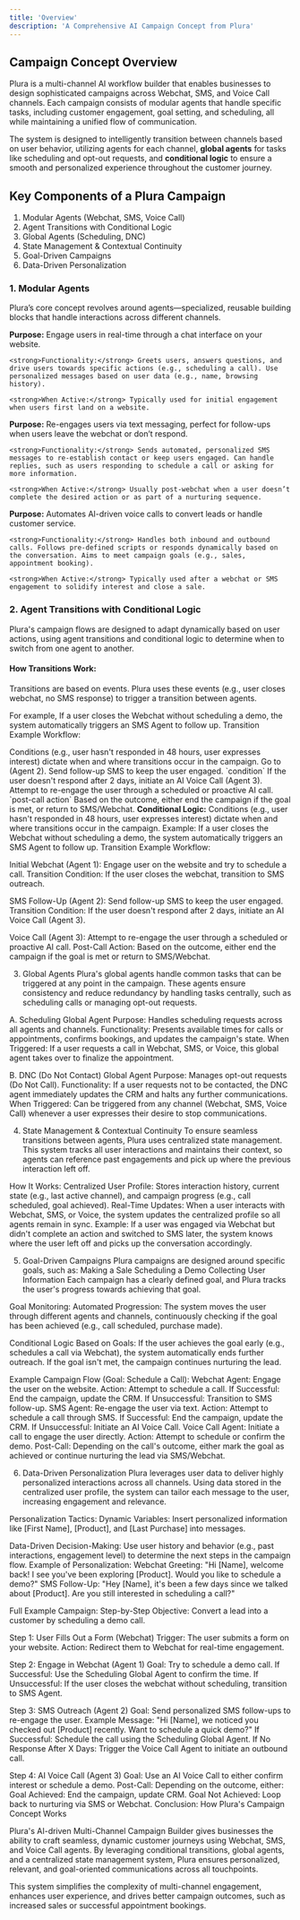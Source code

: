 ```yaml
---
title: 'Overview'
description: 'A Comprehensive AI Campaign Concept from Plura'
---
```


## Campaign Concept Overview

Plura is a multi-channel AI workflow builder that enables businesses to design sophisticated campaigns across Webchat, SMS, and Voice Call channels. Each campaign consists of modular agents that handle specific tasks, including customer engagement, goal setting, and scheduling, all while maintaining a unified flow of communication.
 
The system is designed to intelligently transition between channels based on user behavior, utilizing agents for each channel, <strong>global agents</strong> for tasks like scheduling and opt-out requests, and <strong>conditional logic</strong> to ensure a smooth and personalized experience throughout the customer journey.
 
## Key Components of a Plura Campaign

1. Modular Agents (Webchat, SMS, Voice Call)
2. Agent Transitions with Conditional Logic
3. Global Agents (Scheduling, DNC)
4. State Management & Contextual Continuity
5. Goal-Driven Campaigns
6. Data-Driven Personalization

### 1. Modular Agents

Plura’s core concept revolves around agents—specialized, reusable building blocks that handle interactions across different channels.

<AccordionGroup>
  <Accordion title="Webchat Agent">
    <strong>Purpose:</strong> 
    Engage users in real-time through a chat interface on your website.
    
    <strong>Functionality:</strong> Greets users, answers questions, and drive users towards specific actions (e.g., scheduling a call). Use personalized messages based on user data (e.g., name, browsing history).

    <strong>When Active:</strong> Typically used for initial engagement when users first land on a website.
  </Accordion>
  <Accordion title="SMS Agent">
    <strong>Purpose:</strong> 
    Re-engages users via text messaging, perfect for follow-ups when users leave the webchat or don’t respond.
    
    <strong>Functionality:</strong> Sends automated, personalized SMS messages to re-establish contact or keep users engaged. Can handle replies, such as users responding to schedule a call or asking for more information.

    <strong>When Active:</strong> Usually post-webchat when a user doesn’t complete the desired action or as part of a nurturing sequence.

  </Accordion>
  <Accordion title="Voice Agent">
    <strong>Purpose:</strong> 
    Automates AI-driven voice calls to convert leads or handle customer service. 
    
    <strong>Functionality:</strong> Handles both inbound and outbound calls. Follows pre-defined scripts or responds dynamically based on the conversation. Aims to meet campaign goals (e.g., sales, appointment booking).

    <strong>When Active:</strong> Typically used after a webchat or SMS engagement to solidify interest and close a sale.
  </Accordion>
</AccordionGroup>

### 2. Agent Transitions with Conditional Logic

Plura's campaign flows are designed to adapt dynamically based on user actions, using agent transitions and conditional logic to determine when to switch from one agent to another.

#### How Transitions Work:
Transitions are based on events. Plura uses these events (e.g., user closes webchat, no SMS response) to trigger a transition between agents.

For example, If a user closes the Webchat without scheduling a demo, the system automatically triggers an SMS Agent to follow up. Transition Example Workflow:

<AccordionGroup>
  <Accordion title="Webchat (Agent 1)">
    Conditions (e.g., user hasn't responded in 48 hours, user expresses interest) dictate when and where transitions occur in the campaign. Go to (Agent 2).
  </Accordion>
  <Accordion title="SMS Agent (Agent 2)">
    Send follow-up SMS to keep the user engaged.
 `condition` If the user doesn't respond after 2 days, initiate an AI Voice Call (Agent 3).
  </Accordion>
  <Accordion title="Voice Agent (Agent 3)">
    Attempt to re-engage the user through a scheduled or proactive AI call. `post-call action` Based on the outcome, either end the campaign if the goal is met, or return to SMS/Webchat.
  </Accordion>
</AccordionGroup>
<strong> Conditional Logic:</strong> Conditions (e.g., user hasn't responded in 48 hours, user expresses interest) dictate when and where transitions occur in the campaign.
 Example: If a user closes the Webchat without scheduling a demo, the system automatically triggers an SMS Agent to follow up.
Transition Example Workflow:

Initial Webchat (Agent 1):
Engage user on the website and try to schedule a call.
Transition Condition: If the user closes the webchat, transition to SMS outreach.

SMS Follow-Up (Agent 2):
 Send follow-up SMS to keep the user engaged.
 Transition Condition: If the user doesn't respond after 2 days, initiate an AI Voice Call (Agent 3).

Voice Call (Agent 3):
Attempt to re-engage the user through a scheduled or proactive AI call.
Post-Call Action: Based on the outcome, either end the campaign if the goal is met or return to SMS/Webchat.

3. Global Agents
Plura's global agents handle common tasks that can be triggered at any point in the campaign. These agents ensure consistency and reduce redundancy by handling tasks centrally, such as scheduling calls or managing opt-out requests.

A. Scheduling Global Agent
Purpose: Handles scheduling requests across all agents and channels.
Functionality: Presents available times for calls or appointments, confirms bookings, and updates the campaign's state.
When Triggered: If a user requests a call in Webchat, SMS, or Voice, this global agent takes over to finalize the appointment.

B. DNC (Do Not Contact) Global Agent
Purpose: Manages opt-out requests (Do Not Call).
Functionality: If a user requests not to be contacted, the DNC agent immediately updates the CRM and halts any further communications.
When Triggered: Can be triggered from any channel (Webchat, SMS, Voice Call) whenever a user expresses their desire to stop communications.

4. State Management & Contextual Continuity
 To ensure seamless transitions between agents, Plura uses centralized state management. This system tracks all user interactions and maintains their context, so agents can reference past engagements and pick up where the previous interaction left off.

How It Works:
Centralized User Profile: Stores interaction history, current state (e.g., last active channel), and campaign progress (e.g., call scheduled, goal achieved).
Real-Time Updates: When a user interacts with Webchat, SMS, or Voice, the system updates the centralized profile so all agents remain in sync.
Example: If a user was engaged via Webchat but didn't complete an action and switched to SMS later, the system knows where the user left off and picks up the conversation accordingly.

5. Goal-Driven Campaigns
Plura campaigns are designed around specific goals, such as:
Making a Sale
Scheduling a Demo
Collecting User Information
Each campaign has a clearly defined goal, and Plura tracks the user's progress towards achieving that goal.

Goal Monitoring:
Automated Progression: The system moves the user through different agents and channels, continuously checking if the goal has been achieved (e.g., call scheduled, purchase made).

Conditional Logic Based on Goals: If the user achieves the goal early (e.g., schedules a call via Webchat), the system automatically ends further outreach. If the goal isn't met, the campaign continues nurturing the lead.

Example Campaign Flow (Goal: Schedule a Call):
Webchat Agent: Engage the user on the website.
Action: Attempt to schedule a call.
If Successful: End the campaign, update the CRM.
If Unsuccessful: Transition to SMS follow-up.
SMS Agent: Re-engage the user via text.
Action: Attempt to schedule a call through SMS.
If Successful: End the campaign, update the CRM.
If Unsuccessful: Initiate an AI Voice Call.
Voice Call Agent: Initiate a call to engage the user directly.
Action: Attempt to schedule or confirm the demo.
Post-Call: Depending on the call's outcome, either mark the goal as achieved or continue nurturing the lead via SMS/Webchat.

6. Data-Driven Personalization
Plura leverages user data to deliver highly personalized interactions across all channels. Using data stored in the centralized user profile, the system can tailor each message to the user, increasing engagement and relevance.

Personalization Tactics:
Dynamic Variables: Insert personalized information like [First Name], [Product], and [Last Purchase] into messages.

Data-Driven Decision-Making: Use user history and behavior (e.g., past interactions, engagement level) to determine the next steps in the campaign flow.
Example of Personalization:
Webchat Greeting: "Hi [Name], welcome back! I see you've been exploring [Product]. Would you like to schedule a demo?"
SMS Follow-Up: "Hey [Name], it's been a few days since we talked about [Product]. Are you still interested in scheduling a call?"

Full Example Campaign: Step-by-Step
Objective: Convert a lead into a customer by scheduling a demo call.

Step 1: User Fills Out a Form (Webchat)
Trigger: The user submits a form on your website.
Action: Redirect them to Webchat for real-time engagement.

Step 2: Engage in Webchat (Agent 1)
Goal: Try to schedule a demo call.
If Successful: Use the Scheduling Global Agent to confirm the time.
If Unsuccessful: If the user closes the webchat without scheduling, transition to SMS Agent.

Step 3: SMS Outreach (Agent 2)
Goal: Send personalized SMS follow-ups to re-engage the user.
Example Message: "Hi [Name], we noticed you checked out [Product] recently. Want to schedule a quick demo?"
If Successful: Schedule the call using the Scheduling Global Agent.
If No Response After X Days: Trigger the Voice Call Agent to initiate an outbound call.
 
Step 4: AI Voice Call (Agent 3)
Goal: Use an AI Voice Call to either confirm interest or schedule a demo.
Post-Call: Depending on the outcome, either:
Goal Achieved: End the campaign, update CRM.
Goal Not Achieved: Loop back to nurturing via SMS or Webchat.
Conclusion: How Plura's Campaign Concept Works

Plura's AI-driven Multi-Channel Campaign Builder gives businesses the ability to craft seamless, dynamic customer journeys using Webchat, SMS, and Voice Call agents. By leveraging conditional transitions, global agents, and a centralized state management system, Plura ensures personalized, relevant, and goal-oriented communications across all touchpoints.

This system simplifies the complexity of multi-channel engagement, enhances user experience, and drives better campaign outcomes, such as increased sales or successful appointment bookings.